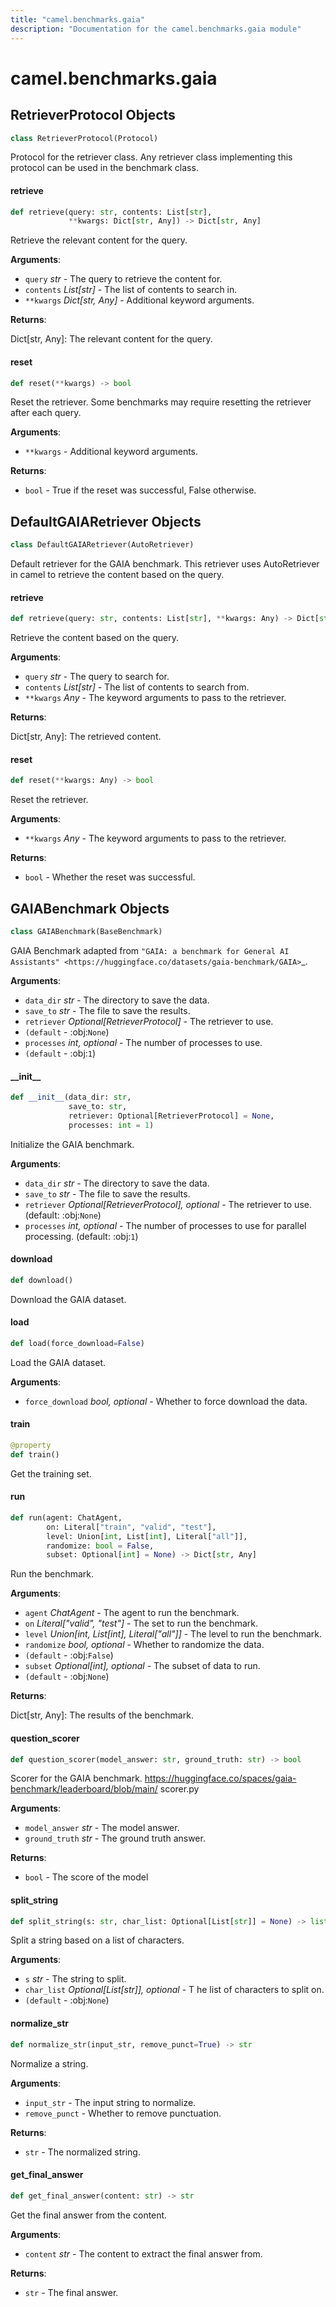```yaml
---
title: "camel.benchmarks.gaia"
description: "Documentation for the camel.benchmarks.gaia module"
---
```


<a id="camel.benchmarks.gaia"></a>

# camel.benchmarks.gaia

<a id="camel.benchmarks.gaia.RetrieverProtocol"></a>

## RetrieverProtocol Objects

```python
class RetrieverProtocol(Protocol)
```

Protocol for the retriever class. Any retriever class implementing
this protocol can be used in the benchmark class.

<a id="camel.benchmarks.gaia.RetrieverProtocol.retrieve"></a>

#### retrieve

```python
def retrieve(query: str, contents: List[str],
             **kwargs: Dict[str, Any]) -> Dict[str, Any]
```

Retrieve the relevant content for the query.

**Arguments**:

- `query` _str_ - The query to retrieve the content for.
- `contents` _List[str]_ - The list of contents to search in.
- `**kwargs` _Dict[str, Any]_ - Additional keyword arguments.
  

**Returns**:

  Dict[str, Any]: The relevant content for the query.

<a id="camel.benchmarks.gaia.RetrieverProtocol.reset"></a>

#### reset

```python
def reset(**kwargs) -> bool
```

Reset the retriever.
Some benchmarks may require resetting the retriever
after each query.

**Arguments**:

- `**kwargs` - Additional keyword arguments.
  

**Returns**:

- `bool` - True if the reset was successful, False otherwise.

<a id="camel.benchmarks.gaia.DefaultGAIARetriever"></a>

## DefaultGAIARetriever Objects

```python
class DefaultGAIARetriever(AutoRetriever)
```

Default retriever for the GAIA benchmark.
This retriever uses AutoRetriever in camel to retrieve the content based on
the query.

<a id="camel.benchmarks.gaia.DefaultGAIARetriever.retrieve"></a>

#### retrieve

```python
def retrieve(query: str, contents: List[str], **kwargs: Any) -> Dict[str, Any]
```

Retrieve the content based on the query.

**Arguments**:

- `query` _str_ - The query to search for.
- `contents` _List[str]_ - The list of contents to search from.
- `**kwargs` _Any_ - The keyword arguments to pass to the
  retriever.
  

**Returns**:

  Dict[str, Any]: The retrieved content.

<a id="camel.benchmarks.gaia.DefaultGAIARetriever.reset"></a>

#### reset

```python
def reset(**kwargs: Any) -> bool
```

Reset the retriever.

**Arguments**:

- `**kwargs` _Any_ - The keyword arguments to pass to the
  retriever.
  

**Returns**:

- `bool` - Whether the reset was successful.

<a id="camel.benchmarks.gaia.GAIABenchmark"></a>

## GAIABenchmark Objects

```python
class GAIABenchmark(BaseBenchmark)
```

GAIA Benchmark adapted from `"GAIA: a benchmark for General AI
Assistants"
<https://huggingface.co/datasets/gaia-benchmark/GAIA>`_.

**Arguments**:

- `data_dir` _str_ - The directory to save the data.
- `save_to` _str_ - The file to save the results.
- `retriever` _Optional[RetrieverProtocol]_ - The retriever to use.
- `(default` - :obj:`None`)
- `processes` _int, optional_ - The number of processes to use.
- `(default` - :obj:`1`)

<a id="camel.benchmarks.gaia.GAIABenchmark.__init__"></a>

#### \_\_init\_\_

```python
def __init__(data_dir: str,
             save_to: str,
             retriever: Optional[RetrieverProtocol] = None,
             processes: int = 1)
```

Initialize the GAIA benchmark.

**Arguments**:

- `data_dir` _str_ - The directory to save the data.
- `save_to` _str_ - The file to save the results.
- `retriever` _Optional[RetrieverProtocol], optional_ - The retriever to
  use. (default: :obj:`None`)
- `processes` _int, optional_ - The number of processes to use for
  parallel processing. (default: :obj:`1`)

<a id="camel.benchmarks.gaia.GAIABenchmark.download"></a>

#### download

```python
def download()
```

Download the GAIA dataset.

<a id="camel.benchmarks.gaia.GAIABenchmark.load"></a>

#### load

```python
def load(force_download=False)
```

Load the GAIA dataset.

**Arguments**:

- `force_download` _bool, optional_ - Whether to
  force download the data.

<a id="camel.benchmarks.gaia.GAIABenchmark.train"></a>

#### train

```python
@property
def train()
```

Get the training set.

<a id="camel.benchmarks.gaia.GAIABenchmark.run"></a>

#### run

```python
def run(agent: ChatAgent,
        on: Literal["train", "valid", "test"],
        level: Union[int, List[int], Literal["all"]],
        randomize: bool = False,
        subset: Optional[int] = None) -> Dict[str, Any]
```

Run the benchmark.

**Arguments**:

- `agent` _ChatAgent_ - The agent to run the benchmark.
- `on` _Literal["valid", "test"]_ - The set to run the benchmark.
- `level` _Union[int, List[int], Literal["all"]]_ - The level to run
  the benchmark.
- `randomize` _bool, optional_ - Whether to randomize the data.
- `(default` - :obj:`False`)
- `subset` _Optional[int], optional_ - The subset of data to run.
- `(default` - :obj:`None`)
  

**Returns**:

  Dict[str, Any]: The results of the benchmark.

<a id="camel.benchmarks.gaia.GAIABenchmark.question_scorer"></a>

#### question\_scorer

```python
def question_scorer(model_answer: str, ground_truth: str) -> bool
```

Scorer for the GAIA benchmark.
https://huggingface.co/spaces/gaia-benchmark/leaderboard/blob/main/
scorer.py

**Arguments**:

- `model_answer` _str_ - The model answer.
- `ground_truth` _str_ - The ground truth answer.
  

**Returns**:

- `bool` - The score of the model

<a id="camel.benchmarks.gaia.GAIABenchmark.split_string"></a>

#### split\_string

```python
def split_string(s: str, char_list: Optional[List[str]] = None) -> list[str]
```

Split a string based on a list of characters.

**Arguments**:

- `s` _str_ - The string to split.
- `char_list` _Optional[List[str]], optional_ - T
  he list of characters to split on.
- `(default` - :obj:`None`)

<a id="camel.benchmarks.gaia.GAIABenchmark.normalize_str"></a>

#### normalize\_str

```python
def normalize_str(input_str, remove_punct=True) -> str
```

Normalize a string.

**Arguments**:

- `input_str` - The input string to normalize.
- `remove_punct` - Whether to remove punctuation.
  

**Returns**:

- `str` - The normalized string.

<a id="camel.benchmarks.gaia.GAIABenchmark.get_final_answer"></a>

#### get\_final\_answer

```python
def get_final_answer(content: str) -> str
```

Get the final answer from the content.

**Arguments**:

- `content` _str_ - The content to extract the final answer from.
  

**Returns**:

- `str` - The final answer.

